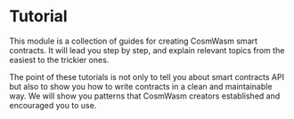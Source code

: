 # Tutorial

This module is a collection of guides for creating CosmWasm smart contracts. It will lead you step
by step, and explain relevant topics from the easiest to the trickier ones.

The point of these tutorials is not only to tell you about smart contracts API but also to show you
how to write contracts in a clean and maintainable way. We will show you patterns that CosmWasm creators
established and encouraged you to use.
